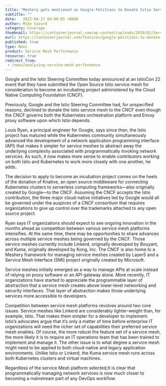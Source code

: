 ```yaml
---
title: "Meshery gets mentioned as Google Petitions to Donate Istio Service Mesh to CNCF"
subtitle: ""
date:   2022-04-27 04:00:05 +0000
author: Mike Vazard
category: Coverage
thumbnail: https://containerjournal.com/wp-content/uploads/2019/02/Service-Meshes.jpg
eurl: https://containerjournal.com/features/google-petitions-to-donate-istio-service-mesh-to-cncf/
published: true
type: News
product: Service Mesh Performance
resource: true
redirect_from:
 - /news/analyzing-service-mesh-performance
---
```



<NewsWrapper>

Google and the Istio Steering Committee today announced at an IstioCon 22 event that they have submitted the Open Source Istio service mesh for consideration to become an incubating project administered by the Cloud Native Computing Foundation (CNCF).

Previously, Google and the Istio Steering Committee had, for unspecified reasons, declined to donate the Istio service mesh to the CNCF even though the CNCF governs both the Kubernetes orchestration platform and Envoy proxy software upon which Istio depends.

Louis Ryan, a principal engineer for Google, says since then, the Istio project has matured while the Kubernetes community simultaneously advanced the development of a network application programming interface (API) that makes it simpler for service meshes to abstract away the underlying complexity associated with programmatically invoking network services. As such, it now makes more sense to enable contributors working on both Istio and Kubernetes to work more closely with one another, he adds.

The decision to apply to become an incubation project comes on the heels of the donation of Knative, an open source middleware for connecting Kubernetes clusters to serverless computing frameworks—also originally created by Google—to the CNCF. Assuming the CNCF accepts the Istio contribution, the three major cloud-native initiatives led by Google would all be governed under the auspices of a CNCF consortium that requires organizations to give up control over the trademarks attached to any open source project.

Ryan says IT organizations should expect to see ongoing innovation in the months ahead as competition between various service mesh platforms intensifies. At the same time, there may be opportunities to share advances across multiple service meshes being governed by the CNCF. Those service meshes currently include Linkerd, originally developed by Bouyant, and Kuma, originally developed by Kong, Inc. The CNCF is also home to a Meshery framework for managing service meshes created by Layer5 and a Service Mesh Interface (SMI) project originally created by Microsoft.

Service meshes initially emerged as a way to manage APIs at scale instead of relying on proxy software or an API gateway alone. More recently, IT organizations have started to appreciate the programmable layer of abstraction that a service mesh creates above lower-level networking and security interfaces. That layer of abstraction makes those underlying services more accessible to developers.

Competition between service mesh platforms revolves around two core issues. Service meshes like Linkerd are considerably lighter-weight than, for example, Istio. That makes them simpler for a developer to implement. Istio’s advocates argue that it’s only a matter of time before enterprise IT organizations will need the richer set of capabilities their preferred service mesh enables. Of course, the more robust the feature set of a service mesh, the more likely it is to require an IT operations team that has been trained to implement and manage it. The other issue is to what degree a service mesh might need to be applied to both cloud-native and legacy application environments. Unlike Istio or Linkerd, the Kuma service mesh runs across both Kubernetes clusters and virtual machines.

Regardless of the service Mesh platform selected,It is clear that programmatically managing network services is now much closer to becoming a mainstream part of any DevOps workflow.
</NewsWrapper>